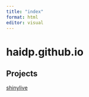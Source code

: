 ```yaml
---
title: "index"
format: html
editor: visual
---
```


# haidp.github.io

## Projects

[shinylive](r-shinylive-demo.html)
